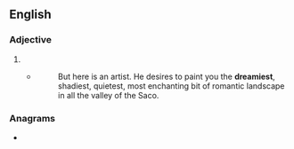 ==English==

===Adjective===
{{head|en|superlative adjective}}

# {{en-superlative of|dreamy}}
#* {{RQ:Melville Moby-Dick|1}}
#*: But here is an artist. He desires to paint you the '''dreamiest''', shadiest, quietest, most enchanting bit of romantic landscape in all the valley of the Saco.

===Anagrams===
* {{anagrams|en|a=adeeimrst|diameters|diametres|diatremes|maistered}}
